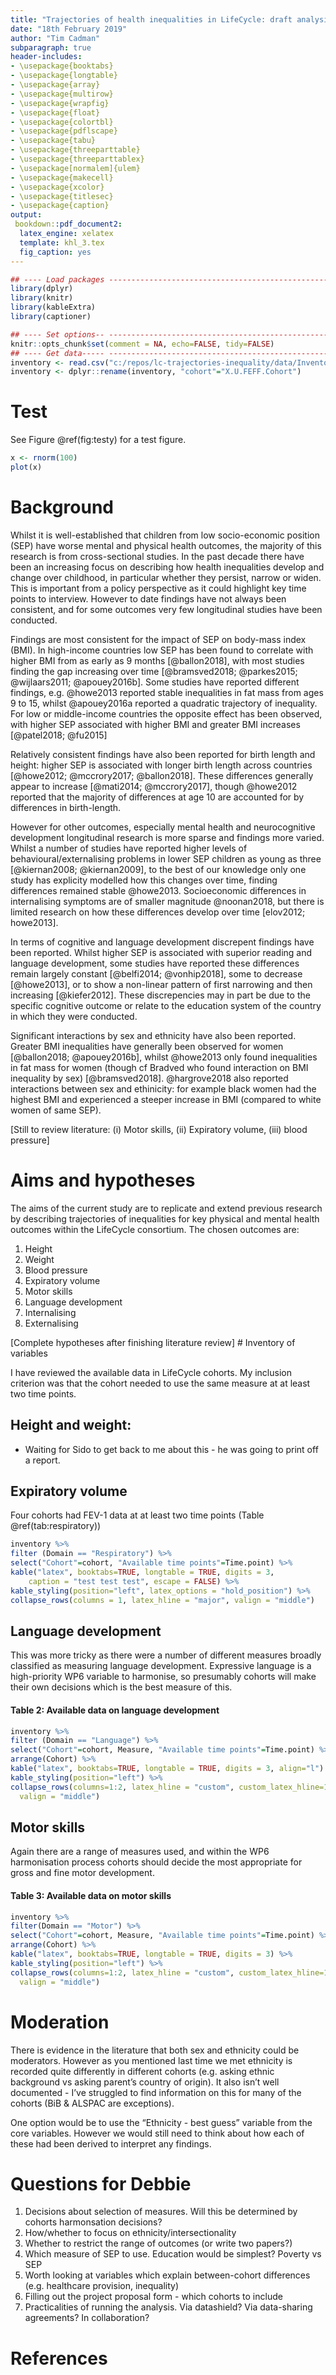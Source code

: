 ---
title: "Trajectories of health inequalities in LifeCycle: draft analysis plan"
date: "18th February 2019"
author: "Tim Cadman"
subparagraph: true
header-includes:
- \usepackage{booktabs}
- \usepackage{longtable}
- \usepackage{array}
- \usepackage{multirow}
- \usepackage{wrapfig}
- \usepackage{float}
- \usepackage{colortbl}
- \usepackage{pdflscape}
- \usepackage{tabu}
- \usepackage{threeparttable}
- \usepackage{threeparttablex}
- \usepackage[normalem]{ulem}
- \usepackage{makecell}
- \usepackage{xcolor}
- \usepackage{titlesec}
- \usepackage{caption}
output: 
 bookdown::pdf_document2:
  latex_engine: xelatex
  template: khl_3.tex
  fig_caption: yes
---
```{r, include=FALSE}

## ---- Load packages --------------------------------------------------------------------
library(dplyr)
library(knitr)
library(kableExtra)
library(captioner)

## ---- Set options-- -------------------------------------------------------------------
knitr::opts_chunk$set(comment = NA, echo=FALSE, tidy=FALSE)
## ---- Get data----- -------------------------------------------------------------------
inventory <- read.csv("c:/repos/lc-trajectories-inequality/data/Inventory for inequalities paper.csv", encoding="UTF-8")
inventory <- dplyr::rename(inventory, "cohort"="X.U.FEFF.Cohort")
```


\newpage
# Test

See Figure \@ref(fig:testy) for a test figure.

```{r, testy, fig.cap = "Here is a test figure"}
x <- rnorm(100)
plot(x)
```

# Background
Whilst it is well-established that children from low socio-economic position (SEP) have worse mental and physical health outcomes, the majority of this research is from cross-sectional studies. In the past decade there have been an increasing focus on describing how health inequalities develop and change over childhood, in particular whether they persist, narrow or widen. This is important from a policy perspective as it could highlight key time points to interview. However to date findings have not always been consistent, and for some outcomes very few longitudinal studies have been conducted.

Findings are most consistent for the impact of SEP on body-mass index (BMI). In high-income countries low SEP has been found to correlate with higher BMI from as early as 9 months [@ballon2018], with most studies finding the gap increasing over time [@bramsved2018; @parkes2015; @wijlaars2011; @apouey2016b]. Some studies have reported different findings, e.g. @howe2013 reported stable inequalities in fat mass from ages 9 to 15, whilst @apouey2016a reported a quadratic trajectory of inequality. For low or middle-income countries the opposite effect has been observed, with higher SEP associated with higher BMI and greater BMI increases [@patel2018; @fu2015]

Relatively consistent findings have also been reported for birth length and height: higher SEP is associated with longer birth length across countries [@howe2012; @mccrory2017; @ballon2018]. These differences generally appear to increase [@mati2014; @mccrory2017], though @howe2012 reported that the majority of differences at age 10 are accounted for by differences in birth-length.

However for other outcomes, especially mental health and neurocognitive development longitudinal research is more sparse and findings more varied. Whilst a number of studies have reported higher levels of behavioural/externalising problems in lower SEP children as young as three [@kiernan2008; @kiernan2009], to the best of our knowledge only one study has explicity modelled how this changes over time, finding differences remained stable @howe2013. Socioeconomic differences in internalising symptoms are of smaller magnitude @noonan2018, but there is limited research on how these differences develop over time [elov2012; howe2013].

In terms of cognitive and language development discrepent findings have been reported. Whilst higher SEP is associated with superior reading and language development, some studies have reported these differences remain largely constant [@belfi2014; @vonhip2018], some to decrease [@howe2013], or to show a non-linear pattern of first narrowing and then increasing [@kiefer2012]. These discrepencies may in part be due to the specific cognitive outcome or relate to the education system of the country in which they were conducted.

Significant interactions by sex and ethnicity have also been reported. Greater BMI inequalities have generally been observed for women [@ballon2018; @apouey2016b], whilst @howe2013 only found inequalities in fat mass for women (though cf Bradved who found interaction on BMI inequality by sex) [@bramsved2018]. @hargrove2018 also reported interactions between sex and ethinicity: for example black women had the highest BMI and experienced a steeper increase in BMI (compared to white women of same SEP).   

[Still to review literature: (i) Motor skills, (ii) Expiratory volume, (iii) blood pressure]

# Aims and hypotheses
The aims of the current study are to replicate and extend previous research by describing trajectories of inequalities for key physical and mental health outcomes within the LifeCycle consortium. The chosen outcomes are:

1. Height
2. Weight
3. Blood pressure
4. Expiratory volume
5. Motor skills
6. Language development
7. Internalising
8. Externalising

[Complete hypotheses after finishing literature review]
# Inventory of variables

I have reviewed the available data in LifeCycle cohorts. My inclusion criterion was that the cohort needed to use the same measure at at least two time points. 

## Height and weight:
- Waiting for Sido to get back to me about this - he was going to print off a report.

## Expiratory volume
Four cohorts had FEV-1 data at at least two time points (Table \@ref(tab:respiratory))


```{r, respiratory}
inventory %>%
filter (Domain == "Respiratory") %>%
select("Cohort"=cohort, "Available time points"=Time.point) %>%
kable("latex", booktabs=TRUE, longtable = TRUE, digits = 3, 
	caption = "test test test", escape = FALSE) %>%
kable_styling(position="left", latex_options = "hold_position") %>%
collapse_rows(columns = 1, latex_hline = "major", valign = "middle") 
```


## Language development
This was more tricky as there were a number of different measures broadly classified as measuring language development. Expressive language is a high-priority WP6 variable to harmonise, so presumably cohorts will make their own decisions which is the best measure of this. 

#### Table 2: Available data on language development
```{r}
inventory %>%
filter (Domain == "Language") %>%
select("Cohort"=cohort, Measure, "Available time points"=Time.point) %>%
arrange(Cohort) %>%
kable("latex", booktabs=TRUE, longtable = TRUE, digits = 3, align="l") %>%
kable_styling(position="left") %>%
collapse_rows(columns=1:2, latex_hline = "custom", custom_latex_hline=1:2,
  valign = "middle")
```


## Motor skills
Again there are a range of measures used, and within the WP6 harmonisation process cohorts should decide the most appropriate for gross and fine motor development.

#### Table 3: Available data on motor skills
```{r}
inventory %>%
filter(Domain == "Motor") %>%
select("Cohort"=cohort, Measure, "Available time points"=Time.point) %>%
arrange(Cohort) %>%
kable("latex", booktabs=TRUE, longtable = TRUE, digits = 3) %>%
kable_styling(position="left") %>%
collapse_rows(columns=1:2, latex_hline = "custom", custom_latex_hline=1:2,
  valign = "middle")
```


# Moderation
There is evidence in the literature that both sex and ethnicity could be moderators. However as you mentioned last time we met ethnicity is recorded quite differently in different cohorts (e.g. asking ethnic background vs asking parent's country of origin). It also isn't well documented - I've struggled to find information on this for many of the cohorts (BiB & ALSPAC are exceptions).  

One option would be to use the "Ethnicity - best guess" variable from the core variables. However we would still need to think about how each of these had been derived to interpret any findings.  



# Questions for Debbie
1. Decisions about selection of measures. Will this be determined by cohorts harmonsation decisions?
2. How/whether to focus on ethnicity/intersectionality
3. Whether to restrict the range of outcomes (or write two papers?)
4. Which measure of SEP to use. Education would be simplest? Poverty vs SEP
5. Worth looking at variables which explain between-cohort differences (e.g. healthcare provision, inequality)
6. Filling out the project proposal form - which cohorts to include
7. Practicalities of running the analysis. Via datashield? Via data-sharing agreements? In collaboration?

\newpage

# References